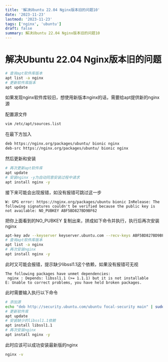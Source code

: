 ```yaml
---
title: '解决Ubuntu 22.04 Nginx版本旧的问题10'
date: '2023-11-23'
lastmod: '2023-11-23'
tags: ['nginx', 'ubuntu']
draft: false
summary: 解决Ubuntu 22.04 Nginx版本旧的问题10
---
```

# 解决Ubuntu 22.04 Nginx版本旧的问题


```bash
# 查询apt软件库版本
apt list -a nginx
# 更新软件库版本
apt update
```
如果发现nginx软件库较旧，想使用新版本nginx的话，需要给apt提供新的nginx源

配置源文件
```bash
vim /etc/apt/sources.list
```
在最下方加入
```bash
deb https://nginx.org/packages/ubuntu/ bionic nginx
deb-src https://nginx.org/packages/ubuntu/ bionic nginx
```
然后更新和安装
```bash
# 再次更新apt软件库
apt update
# 安装nginx -y为自动同意安装过程中请求
apt install nginx -y
```
接下来可能会出现报错，如没有报错可跳过这一步
```
W: GPG error: https://nginx.org/packages/ubuntu bionic InRelease: The following signatures couldn't be verified because the public key is not available: NO_PUBKEY ABF5BD827BD9BF62
```
把你上面看到的NO_PUBKEY 复制出来，拼成如下命令并执行，执行后再次安装nginx
```bash
apt-key adv --keyserver keyserver.ubuntu.com --recv-keys ABF5BD827BD9BF62
# 查询apt软件库版本
apt list -a nginx
# 再次安装nginx
apt install nginx -y
```

此时又可能会报错，提示缺少libssl1.1这个依赖，如果没有报错可无视
```
The following packages have unmet dependencies:
 nginx : Depends: libssl1.1 (>= 1.1.1) but it is not installable
E: Unable to correct problems, you have held broken packages.
```
此时需要输入执行以下命令
```bash
# 添加源
echo "deb http://security.ubuntu.com/ubuntu focal-security main" | sudo tee /etc/apt/sources.list.d/focal-security.list
# 更新软件库
apt update
# 安装缺少的libssl1.1依赖
apt install libssl1.1
# 再次安装nginx
apt install nginx -y
```
此时应该可以成功安装最新版的nginx
```bash
nginx -v
```






